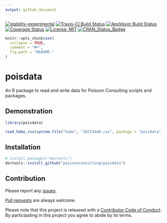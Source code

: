 ```yaml
---
output: github_document
---
```


<!-- README.md is generated from README.Rmd. Please edit that file -->

[![stability-experimental](https://img.shields.io/badge/stability-experimental-orange.svg)](https://github.com/joethorley/stability-badges#experimental)
[![Travis-CI Build Status](https://travis-ci.org/poissonconsulting/poisdata.svg?branch=master)](https://travis-ci.org/poissonconsulting/poisdata)
[![AppVeyor Build Status](https://ci.appveyor.com/api/projects/status/github/poissonconsulting/poisdata?branch=master&svg=true)](https://ci.appveyor.com/project/poissonconsulting/poisdata)
[![Coverage Status](https://img.shields.io/codecov/c/github/poissonconsulting/poisdata/master.svg)](https://codecov.io/github/poissonconsulting/poisdata?branch=master)
[![License: MIT](https://img.shields.io/badge/License-MIT-blue.svg)](https://opensource.org/licenses/MIT)
[![CRAN_Status_Badge](http://www.r-pkg.org/badges/version/poisdata)](https://cran.r-project.org/package=poisdata)

```r
knitr::opts_chunk$set(
  collapse = TRUE,
  comment = "#>",
  fig.path = "README-"
)
```

# poisdata

An R package to read and write data for Poisson Consulting scripts and packages.

## Demonstration

```r
library(poisdata)

read_hobo_csv(system.file("hobo", "10723440.csv", package = "poisdata"))
```

## Installation

```r
# install.packages("devtools")
devtools::install_github("poissonconsulting/poisdata")
```

## Contribution

Please report any [issues](https://github.com/poissonconsulting/poisdata/issues).

[Pull requests](https://github.com/poissonconsulting/poisdata/pulls) are always welcome.

Please note that this project is released with a [Contributor Code of Conduct](https://github.com/poissonconsulting/poisdata/blob/master/CONDUCT.md). 
By participating in this project you agree to abide by its terms.
